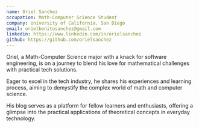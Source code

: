 ```yaml
---
name: Oriel Sanchez
occupation: Math-Computer Science Student
company: University of California, San Diego
email: orielbenitosanchez@gmail.com
linkedin: https://www.linkedin.com/in/orielsanchez
github: https://github.com/orielsanchez
---
```



Oriel, a Math-Computer Science major with a knack for software engineering, is on 
a journey to blend his love for mathematical challenges with practical tech 
solutions.

Eager to excel in the tech industry, he shares his experiences and 
learning process, aiming to demystify the complex world of math and computer 
science. 

His blog serves as a platform for fellow learners and enthusiasts, offering a 
glimpse into the practical applications of theoretical concepts in everyday technology.
